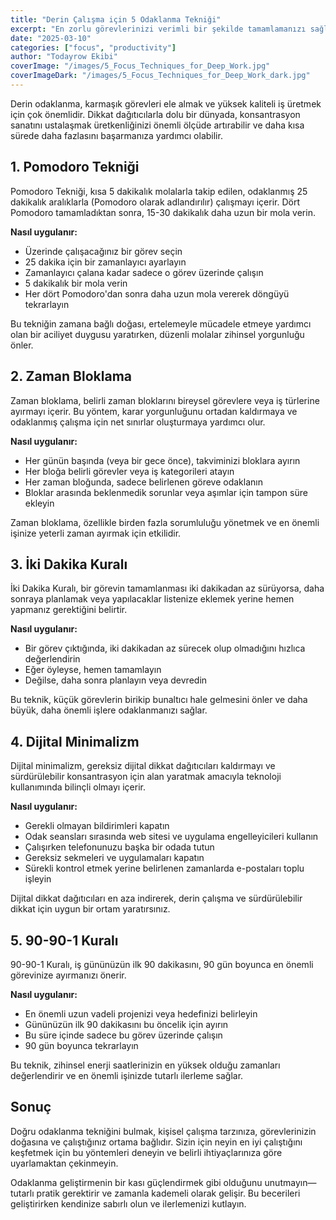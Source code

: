 ```yaml
---
title: "Derin Çalışma için 5 Odaklanma Tekniği"
excerpt: "En zorlu görevlerinizi verimli bir şekilde tamamlamanızı sağlayan zaman içinde test edilmiş yöntemleri öğrenin."
date: "2025-03-10"
categories: ["focus", "productivity"]
author: "Todayrow Ekibi"
coverImage: "/images/5_Focus_Techniques_for_Deep_Work.jpg"
coverImageDark: "/images/5_Focus_Techniques_for_Deep_Work_dark.jpg"
---
```


Derin odaklanma, karmaşık görevleri ele almak ve yüksek kaliteli iş üretmek için çok önemlidir. Dikkat dağıtıcılarla dolu bir dünyada, konsantrasyon sanatını ustalaşmak üretkenliğinizi önemli ölçüde artırabilir ve daha kısa sürede daha fazlasını başarmanıza yardımcı olabilir.

## 1. Pomodoro Tekniği

Pomodoro Tekniği, kısa 5 dakikalık molalarla takip edilen, odaklanmış 25 dakikalık aralıklarla (Pomodoro olarak adlandırılır) çalışmayı içerir. Dört Pomodoro tamamladıktan sonra, 15-30 dakikalık daha uzun bir mola verin.

**Nasıl uygulanır:**
- Üzerinde çalışacağınız bir görev seçin
- 25 dakika için bir zamanlayıcı ayarlayın
- Zamanlayıcı çalana kadar sadece o görev üzerinde çalışın
- 5 dakikalık bir mola verin
- Her dört Pomodoro'dan sonra daha uzun mola vererek döngüyü tekrarlayın

Bu tekniğin zamana bağlı doğası, ertelemeyle mücadele etmeye yardımcı olan bir aciliyet duygusu yaratırken, düzenli molalar zihinsel yorgunluğu önler.

## 2. Zaman Bloklama

Zaman bloklama, belirli zaman bloklarını bireysel görevlere veya iş türlerine ayırmayı içerir. Bu yöntem, karar yorgunluğunu ortadan kaldırmaya ve odaklanmış çalışma için net sınırlar oluşturmaya yardımcı olur.

**Nasıl uygulanır:**
- Her günün başında (veya bir gece önce), takviminizi bloklara ayırın
- Her bloğa belirli görevler veya iş kategorileri atayın
- Her zaman bloğunda, sadece belirlenen göreve odaklanın
- Bloklar arasında beklenmedik sorunlar veya aşımlar için tampon süre ekleyin

Zaman bloklama, özellikle birden fazla sorumluluğu yönetmek ve en önemli işinize yeterli zaman ayırmak için etkilidir.

## 3. İki Dakika Kuralı

İki Dakika Kuralı, bir görevin tamamlanması iki dakikadan az sürüyorsa, daha sonraya planlamak veya yapılacaklar listenize eklemek yerine hemen yapmanız gerektiğini belirtir.

**Nasıl uygulanır:**
- Bir görev çıktığında, iki dakikadan az sürecek olup olmadığını hızlıca değerlendirin
- Eğer öyleyse, hemen tamamlayın
- Değilse, daha sonra planlayın veya devredin

Bu teknik, küçük görevlerin birikip bunaltıcı hale gelmesini önler ve daha büyük, daha önemli işlere odaklanmanızı sağlar.

## 4. Dijital Minimalizm

Dijital minimalizm, gereksiz dijital dikkat dağıtıcıları kaldırmayı ve sürdürülebilir konsantrasyon için alan yaratmak amacıyla teknoloji kullanımında bilinçli olmayı içerir.

**Nasıl uygulanır:**
- Gerekli olmayan bildirimleri kapatın
- Odak seansları sırasında web sitesi ve uygulama engelleyicileri kullanın
- Çalışırken telefonunuzu başka bir odada tutun
- Gereksiz sekmeleri ve uygulamaları kapatın
- Sürekli kontrol etmek yerine belirlenen zamanlarda e-postaları toplu işleyin

Dijital dikkat dağıtıcıları en aza indirerek, derin çalışma ve sürdürülebilir dikkat için uygun bir ortam yaratırsınız.

## 5. 90-90-1 Kuralı

90-90-1 Kuralı, iş gününüzün ilk 90 dakikasını, 90 gün boyunca en önemli görevinize ayırmanızı önerir.

**Nasıl uygulanır:**
- En önemli uzun vadeli projenizi veya hedefinizi belirleyin
- Gününüzün ilk 90 dakikasını bu öncelik için ayırın
- Bu süre içinde sadece bu görev üzerinde çalışın
- 90 gün boyunca tekrarlayın

Bu teknik, zihinsel enerji saatlerinizin en yüksek olduğu zamanları değerlendirir ve en önemli işinizde tutarlı ilerleme sağlar.

## Sonuç

Doğru odaklanma tekniğini bulmak, kişisel çalışma tarzınıza, görevlerinizin doğasına ve çalıştığınız ortama bağlıdır. Sizin için neyin en iyi çalıştığını keşfetmek için bu yöntemleri deneyin ve belirli ihtiyaçlarınıza göre uyarlamaktan çekinmeyin.

Odaklanma geliştirmenin bir kası güçlendirmek gibi olduğunu unutmayın—tutarlı pratik gerektirir ve zamanla kademeli olarak gelişir. Bu becerileri geliştirirken kendinize sabırlı olun ve ilerlemenizi kutlayın.

